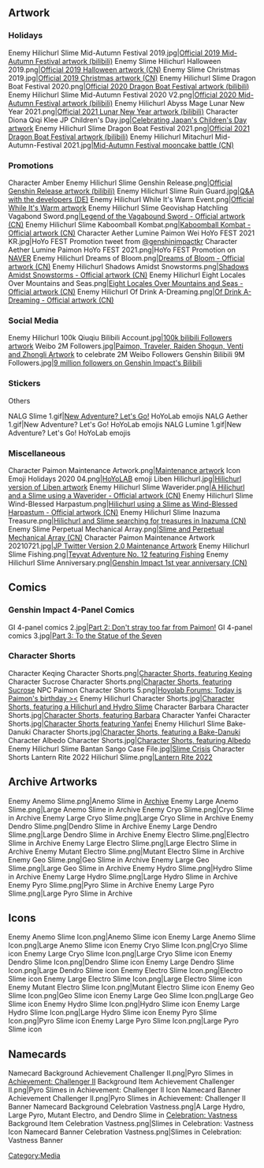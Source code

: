 {{CustomTabs
|tab1 = Overview
|tab2 = Media
}}

==Artwork== <!--chronological order-->
===Holidays===
<gallery hideaddbutton="true" captionalign="center">
Enemy Hilichurl Slime Mid-Autumn Festival 2019.jpg|[https://t.bilibili.com/35639857?type=2 Official 2019 Mid-Autumn Festival artwork (bilibili)] <!--2019-09-13-->
Enemy Slime Hilichurl Halloween 2019.png|[https://bbs.mihoyo.com/ys/article/312973 Official 2019 Halloween artwork (CN)] <!--2019-10-31-->
Enemy Slime Christmas 2019.jpg|[https://bbs.mihoyo.com/ys/article/434746 Official 2019 Christmas artwork (CN)] <!--2019-12-24-->
Enemy Hilichurl Slime Dragon Boat Festival 2020.png|[https://t.bilibili.com/78823280?type=2 Official 2020 Dragon Boat Festival artwork (bilibili)] <!--2020-06-25-->
Enemy Hilichurl Slime Mid-Autumn Festival 2020 V2.png|[https://t.bilibili.com/92909060?type=2 Official 2020 Mid-Autumn Festival artwork (bilibili)] <!--2020-10-01-->
Enemy Hilichurl Abyss Mage Lunar New Year 2021.png|[https://t.bilibili.com/112807231?type=2 Official 2021 Lunar New Year artwork (bilibili)] <!--2021-02-11-->
Character Diona Qiqi Klee JP Children's Day.jpg|[https://twitter.com/Genshin_7/status/1389776869814325249 Celebrating Japan's Children's Day artwork] <!--2021-05-05-->
Enemy Hilichurl Slime Dragon Boat Festival 2021.png|[https://t.bilibili.com/139369653?type=2 Official 2021 Dragon Boat Festival artwork (bilibili)] <!--2021-06-14-->
Enemy Hilichurl Mitachurl Mid-Autumn-Festival 2021.jpg|[https://bbs.mihoyo.com/ys/article/9750974 Mid-Autumn Festival mooncake battle (CN)] <!--2021-09-21-->
</gallery>
===Promotions===
<gallery hideaddbutton="true" captionalign="center">
Character Amber Enemy Hilichurl Slime Genshin Release.png|[https://t.bilibili.com/92493352?type=2 Official Genshin Release artwork (bilibili)] <!--2020-09-28-->
Enemy Hilichurl Slime Ruin Guard.jpg|[https://genshin.mihoyo.com/de/news/detail/6110 Q&A with the developers (DE)] <!--2020-11-22-->
Enemy Hilichurl While It's Warm Event.png|[https://t.bilibili.com/100755050?type=2 Official While It's Warm artwork] <!--2020-12-08-->
Enemy Hilichurl Slime Geovishap Hatchling Vagabond Sword.png|[https://bbs.mihoyo.com/ys/article/6965001 Legend of the Vagabound Sword - Official artwork (CN)] <!-- 2021-06-22-->
Enemy Hilichurl Slime Kaboomball Kombat.png|[https://bbs.mihoyo.com/ys/article/7184564 Kaboomball Kombat - Official artwork (CN)] <!-- 2021-07-02-->
Character Aether Lumine Paimon Wei HoYo FEST 2021 KR.jpg|HoYo FEST Promotion tweet from [https://twitter.com/genshinimpactkr/status/1441251252285804549 @genshinimpactkr]<!--2021-09-24-->
Character Aether Lumine Paimon HoYo FEST 2021.png|HoYo FEST Promotion on [https://cafe.naver.com/genshin/1611957 NAVER] <!--2021-09-24-->
Enemy Hilichurl Dreams of Bloom.png|[https://bbs.mihoyo.com/ys/article/11981705 Dreams of Bloom - Official artwork (CN)] <!-- 2021-11-15-->
Enemy Hilichurl Shadows Amidst Snowstorms.png|[https://bbs.mihoyo.com/ys/article/12656628 Shadows Amidst Snowstorms - Official artwork (CN)] <!-- 2021-12-03-->
Enemy Hilichurl Eight Locales Over Mountains and Seas.png|[https://bbs.mihoyo.com/ys/article/17392623 Eight Locales Over Mountains and Seas - Official artwork (CN)] <!-- 2022-02-10-->
Enemy Hilichurl Of Drink A-Dreaming.png|[https://bbs.mihoyo.com/ys/article/18839402 Of Drink A-Dreaming - Official artwork (CN)] <!-- 2022-03-11-->
</gallery>

===Social Media===
<gallery hideaddbutton="true" captionalign="center">
Enemy Hilichurl 100k Qiuqiu Bilibili Account.jpg|[https://t.bilibili.com/131227069?type=2 100k bilibili Followers artwork] <!-- 2021-04-24-->
Weibo 2M Followers.jpg|[https://m.weibo.cn/status/4684924898250180 Paimon, Traveler, Raiden Shogun, Venti and Zhongli Artwork] to celebrate 2M Weibo Followers <!--2021-09-24-->
Genshin Bilibili 9M Followers.jpg|[https://t.bilibili.com/613593205597864576 9 million followers on Genshin Impact's Bilibili]<!-- 2022-01-09 -->
</gallery>

===Stickers===
;Others
<gallery hideaddbutton="true" captionalign="center">
NALG Slime 1.gif|[[New Adventure? Let's Go!]] HoYoLab emojis
NALG Aether 1.gif|New Adventure? Let's Go! HoYoLab emojis
NALG Lumine 1.gif|New Adventure? Let's Go! HoYoLab emojis
</gallery>

===Miscellaneous===
<gallery hideaddbutton="true" captionalign="center">
Character Paimon Maintenance Artwork.png|[https://twitter.com/GenshinImpact/status/1325624766259097601 Maintenance artwork] <!--2020-11-09-->
Icon Emoji Holidays 2020 04.png|[[HoYoLAB]] emoji  <!--2020 holidays (December?)-->
Liben Hilichurl.jpg|[https://twitter.com/GenshinImpact/status/1352806079340584960 Hilichurl version of Liben artwork] <!--2021-01-23-->
Enemy Hilichurl Slime Waverider.png|[https://bbs.mihoyo.com/ys/article/6596299 A Hilichurl and a Slime using a Waverider - Official artwork (CN)]<!-- 2021-06-05-->
Enemy Hilichurl Slime Wind-Blessed Harpastum.png|[https://bbs.mihoyo.com/ys/article/7330426 Hilichurl using a Slime as Wind-Blessed Harpastum - Official artwork (CN)] <!--2021-07-09-->
Enemy Hilichurl Slime Inazuma Treasure.png|[https://bbs.mihoyo.com/ys/article/7529945 Hilichurl and Slime searching for treasures in Inazuma (CN)] <!--2021-07-17-->
Enemy Slime Perpetual Mechanical Array.png|[https://bbs.mihoyo.com/ys/article/7997808 Slime and Perpetual Mechanical Array (CN)] <!--2021-07-30-->
Character Paimon Maintenance Artwork 20210721.jpg|[https://twitter.com/Genshin_7/status/1417605236370284547 JP Twitter Version 2.0 Maintenance Artwork]
Enemy Hilichurl Slime Fishing.png|[https://bbs.mihoyo.com/ys/article/8918097 Teyvat Adventure No. 12 featuring Fishing] <!--2021-08-27-->
Enemy Hilichurl Slime Anniversary.png|[https://bbs.mihoyo.com/ys/article/9999327 Genshin Impact 1st year anniversary (CN)] <!--2021-09-28-->
</gallery>

==Comics==
===Genshin Impact 4-Panel Comics===
<gallery hideaddbutton="true" captionalign="center">
GI 4-panel comics 2.jpg|[https://twitter.com/GenshinImpact/status/1343775942519320576 Part 2: Don't stray too far from Paimon!]
GI 4-panel comics 3.jpg|[https://twitter.com/GenshinImpact/status/1345580648136724480 Part 3: To the Statue of the Seven]
</gallery>

===Character Shorts=== <!--chronological order-->
<gallery hideaddbutton="true" captionalign="center">
Character Keqing Character Shorts.png|[https://bbs.mihoyo.com/ys/article/2755240 Character Shorts, featuring Keqing]<!--2020-11-20-->
Character Sucrose Character Shorts.png|[https://bbs.mihoyo.com/ys/article/2837066 Character Shorts, featuring Sucrose]<!--2020-11-26-->
NPC Paimon Character Shorts 5.png|[https://www.hoyolab.com/article/400252 Hoyolab Forums: Today is Paimon's birthday ><] <!--2021-06-01-->
Enemy Hilichurl Character Shorts.jpg|[https://twitter.com/GenshinImpact/status/1406801545446891520 Character Shorts, featuring a Hilichurl and Hydro Slime] <!--2021-06-21-->
Character Barbara Character Shorts.jpg|[https://twitter.com/GenshinImpact/status/1411897625658499072 Character Shorts, featuring Barbara] <!--2021-07-05-->
Character Yanfei Character Shorts.jpg|[https://twitter.com/GenshinImpact/status/1420232549465477123 Character Shorts featuring Yanfei] <!--2021-07-28-->
Enemy Hilichurl Slime Bake-Danuki Character Shorts.jpg|[https://twitter.com/Genshin_7/status/1426374006429700096 Character Shorts, featuring a Bake-Danuki] <!--2021-07-14-->
Character Albedo Character Shorts.jpg|[https://twitter.com/GenshinImpact/status/1437294980071002112 Character Shorts, featuring Albedo] <!--2021-09-13-->
Enemy Hilichurl Slime Bantan Sango Case File.jpg|[https://twitter.com/GenshinImpact/status/1467342971947429892 Slime Crisis] <!--2021-12-05-->
Character Shorts Lantern Rite 2022 Hilichurl Slime.png|[https://twitter.com/GenshinImpact/status/1488104784905203714 Lantern Rite 2022] <!-- 2021-01-31-->
</gallery>

==Archive Artworks==
<gallery widths="100" hideaddbutton="true" captionalign="center">
Enemy Anemo Slime.png|Anemo Slime in [[Archive]]
Enemy Large Anemo Slime.png|Large Anemo Slime in Archive
Enemy Cryo Slime.png|Cryo Slime in Archive
Enemy Large Cryo Slime.png|Large Cryo Slime in Archive
Enemy Dendro Slime.png|Dendro Slime in Archive
Enemy Large Dendro Slime.png|Large Dendro Slime in Archive
Enemy Electro Slime.png|Electro Slime in Archive
Enemy Large Electro Slime.png|Large Electro Slime in Archive
Enemy Mutant Electro Slime.png|Mutant Electro Slime in Archive
Enemy Geo Slime.png|Geo Slime in Archive
Enemy Large Geo Slime.png|Large Geo Slime in Archive
Enemy Hydro Slime.png|Hydro Slime in Archive
Enemy Large Hydro Slime.png|Large Hydro Slime in Archive
Enemy Pyro Slime.png|Pyro Slime in Archive
Enemy Large Pyro Slime.png|Large Pyro Slime in Archive
</gallery>

==Icons==
<gallery widths="100" hideaddbutton="true" captionalign="center">
Enemy Anemo Slime Icon.png|Anemo Slime icon
Enemy Large Anemo Slime Icon.png|Large Anemo Slime icon
Enemy Cryo Slime Icon.png|Cryo Slime icon
Enemy Large Cryo Slime Icon.png|Large Cryo Slime icon
Enemy Dendro Slime Icon.png|Dendro Slime icon
Enemy Large Dendro Slime Icon.png|Large Dendro Slime icon
Enemy Electro Slime Icon.png|Electro Slime icon
Enemy Large Electro Slime Icon.png|Large Electro Slime icon
Enemy Mutant Electro Slime Icon.png|Mutant Electro Slime icon
Enemy Geo Slime Icon.png|Geo Slime icon
Enemy Large Geo Slime Icon.png|Large Geo Slime icon
Enemy Hydro Slime Icon.png|Hydro Slime icon
Enemy Large Hydro Slime Icon.png|Large Hydro Slime icon
Enemy Pyro Slime Icon.png|Pyro Slime icon
Enemy Large Pyro Slime Icon.png|Large Pyro Slime icon
</gallery>

==Namecards==
<gallery hideaddbutton="true" captionalign="center">
Namecard Background Achievement Challenger II.png|Pyro Slimes in [[Achievement: Challenger II]] Background
Item Achievement Challenger II.png|Pyro Slimes in Achievement: Challenger II Icon
Namecard Banner Achievement Challenger II.png|Pyro Slimes in Achievement: Challenger II Banner
Namecard Background Celebration Vastness.png|A Large Hydro, Large Pyro, Mutant Electro, and Dendro Slime in [[Celebration: Vastness]] Background
Item Celebration Vastness.png|Slimes in Celebration: Vastness Icon
Namecard Banner Celebration Vastness.png|Slimes in Celebration: Vastness Banner
</gallery>

[[Category:Media]]